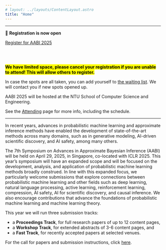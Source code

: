 ```yaml
---
# layout: ../layouts/ContentLayout.astro
title: "Home"
---
```



---

📢 **Registration is now open**

<a href="https://lu.ma/event/evt-a43Ub7unw7DznzM"
class="luma-checkout--button"
data-luma-action="checkout"
data-luma-event-id="evt-a43Ub7unw7DznzM">Register for AABI 2025</a>

<script id="luma-checkout" src="https://embed.lu.ma/checkout-button.js"></script>

<br />
<br />

<mark>**We have limited space, please cancel your registration if you are unable to attend! This will allow others to register.**</mark>

In case the spots are all taken, you can add yourself to [the waiting list](https://forms.gle/Xzm1a8XNheGDHCZPA).
We will contact you if new spots opened up.

AABI 2025 will be hosted at the NTU School of Computer Science and Engineering.

See the [Attending](/schedule) page for more info, including the schedule.

---

In recent years, advances in probabilistic machine learning and approximate inference methods have enabled the development of state-of-the-art methods across many domains, such as in generative modeling, AI-driven scientific discovery, and AI safety, among many others.

The 7th Symposium on Advances in Approximate Bayesian Inference (AABI) will be held on April 29, 2025, in Singapore, co-located with ICLR 2025.
This year’s symposium will have an expanded scope and will be focused on the development, analysis, and application of probabilistic machine learning methods broadly construed.
In line with this expanded focus, we particularly welcome submissions that explore connections between probabilistic machine learning and other fields such as deep learning, natural language processing, active learning, reinforcement learning, compression, AI safety, AI for scientific discovery, and causal inference.
We also encourage contributions that advance the foundations of probabilistic machine learning and machine learning theory.

This year we will run three submission tracks:

- a **Proceedings Track**, for full research papers of up to 12 content pages,
- a **Workshop Track**, for extended abstracts of 3-6 content pages, and
- a **Fast Track**, for recently accepted papers at selected venues.

For the call for papers and submission instructions, click [here](/call).
